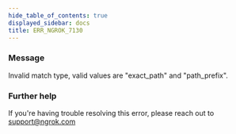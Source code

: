```yaml
---
hide_table_of_contents: true
displayed_sidebar: docs
title: ERR_NGROK_7130
---
```


### Message

Invalid match type, valid values are "exact_path" and "path_prefix".

<ErrorDetails />

### Further help

If you're having trouble resolving this error, please reach out to [support@ngrok.com](mailto:support@ngrok.com?subject=Help%20with%20ERR_NGROK_7130)
